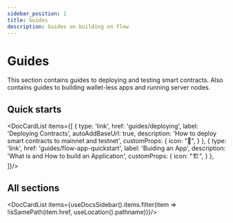 ```yaml
---
sidebar_position: 1
title: Guides
description: Guides on building on flow
---
```



# Guides

This section contains guides to deploying and testing smart contracts. Also contains guides to building wallet-less apps and running server nodes.

## Quick starts

<DocCardList items={[
  {
    type: 'link',
    href: 'guides/deploying',
    label: 'Deploying Contracts',
    autoAddBaseUrl: true,
    description: 'How to deploy smart contracts to mainnet and testnet',
    customProps: {
      icon: "🧱",
    }
  },
  {
    type: 'link',
    href: 'guides/flow-app-quickstart',
    label: 'Buiding an App',
    description: 'What is and How to build an Application',
    customProps: {
      icon: "🏗️",
    }
  },
]}/>

## All sections
<DocCardList items={useDocsSidebar().items.filter(item => !isSamePath(item.href, useLocation().pathname))}/>
